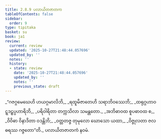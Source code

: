 ```yaml
---
title: 2.8.9 ပလာယိတဇာတက
tableOfContents: false
sidebar:
  order: 9
type: tipitaka
basket: su
book: ja1
review:
  current: review
  updated: '2025-10-27T21:48:44.057696'
  updated_by: ''
  notes: ''
  history:
  - state: review
    date: '2025-10-27T21:48:44.057696'
    updated_by: ''
    notes: ''
    previous_state: draft
---
```



<ReviewStatus review={frontmatter.review} showDetails={true} />

<HypothesisAnnotation frontmatter={frontmatter} />

<DynamicBreadcrumb />

<Division number="157" book="ja1" e="ch" v="22" p="62">

<Paragraph number="594" type="verses" book="ja1">
_“ဂဇဂ္ဂမေဃေဟိ ဟယဂ္ဂမာလိဘိ,_  
_ရထူမိဇာတေဟိ သရာဘိဝဿေဘိ;_  
_ထရုဂ္ဂဟာဝဋ္ဋဒဠှပ္ပဟာရိဘိ,_  
_ပရိဝါရိတာ တက္ကသိလာ သမန္တတော._  

</Paragraph>

</Division>
<Division number="158" book="ja1" e="ch" v="22" p="63">

<Paragraph number="595" type="verses" book="ja1">
_အဘိဓာဝထ စူပဓာဝထ စ,_  
_ဝိဝိဓာ ဝိနာဒိတာ ဝဒန္တိဘိ;_  
_ဝတ္တတဇ္ဇ တုမုလော ဃောသော ယထာ,_  
_ဝိဇ္ဇုလတာ ဇလဓရဿ ဂဇ္ဇတော”တိ._  


</Paragraph>
</Division>

<Paragraph number="596" type="center" book="ja1">
ပလာယိတဇာတကံ နဝမံ.
</Paragraph>